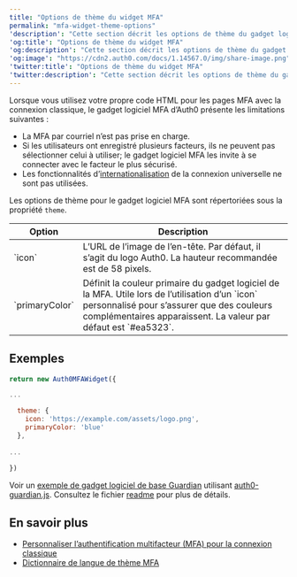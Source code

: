 ```yaml
---
title: "Options de thème du widget MFA"
permalink: "mfa-widget-theme-options"
'description': "Cette section décrit les options de thème du gadget logiciel MFA pour personnaliser les propriétés du thème des pages MFA."
'og:title': "Options de thème du widget MFA"
'og:description': "Cette section décrit les options de thème du gadget logiciel MFA pour personnaliser les propriétés du thème des pages MFA."
'og:image': "https://cdn2.auth0.com/docs/1.14567.0/img/share-image.png"
'twitter:title': "Options de thème du widget MFA"
'twitter:description': "Cette section décrit les options de thème du gadget logiciel MFA pour personnaliser les propriétés du thème des pages MFA."
---
```


Lorsque vous utilisez votre propre code HTML pour les pages <Tooltip href="/docs/docs/fr-ca/glossary?term=multifactor-authentication" tip="Authentification multifacteur (MFA)
Processus d’authentification de l’utilisateur qui utilise un facteur en plus du nom d’utilisateur et du mot de passe, tel qu’un code par SMS." cta="Voir le glossaire">MFA</Tooltip> avec la connexion classique, le gadget logiciel MFA d’Auth0 présente les limitations suivantes :

* La MFA par courriel n’est pas prise en charge.
* Si les utilisateurs ont enregistré plusieurs facteurs, ils ne peuvent pas sélectionner celui à utiliser; le gadget logiciel MFA les invite à se connecter avec le facteur le plus sécurisé.
* Les fonctionnalités d’[internationalisation](/docs/fr-ca/customize/internationalization-and-localization/universal-login-internationalization) de la connexion universelle ne sont pas utilisées.

Les options de thème pour le gadget logiciel MFA sont répertoriées sous la propriété `theme`.

<table class="table"><thead>
<tr>
<th>Option</th>
<th>Description</th>
</tr>
</thead>
<tbody>
<tr>
<td>`icon`</td>
<td>L’URL de l’image de l’en-tête. Par défaut, il s’agit du logo Auth0. La hauteur recommandée est de 58 pixels.</td>
</tr>
<tr>
<td>`primaryColor`</td>
<td>Définit la couleur primaire du gadget logiciel de la MFA. Utile lors de l’utilisation d’un `icon` personnalisé pour s’assurer que des couleurs complémentaires apparaissent. La valeur par défaut est `#ea5323`.</td>
</tr>
</tbody>
</table>

## Exemples

```js lines
return new Auth0MFAWidget({

...

  theme: {
    icon: 'https://example.com/assets/logo.png',
    primaryColor: 'blue'
  },
  
...  
  
})
```

Voir un [exemple de gadget logiciel de base Guardian](https://github.com/auth0/auth0-guardian.js/blob/master/example/basic_widget.html) utilisant [auth0-guardian.js](https://github.com/auth0/auth0-guardian.js). Consultez le fichier [readme](https://github.com/auth0/auth0-guardian.js/tree/master/example) pour plus de détails.

## En savoir plus

* [Personnaliser l’authentification multifacteur (MFA) pour la connexion classique](/docs/fr-ca/secure/multi-factor-authentication/customize-mfa/customize-mfa-classic-login)
* [Dictionnaire de langue de thème MFA](/docs/fr-ca/secure/multi-factor-authentication/customize-mfa/mfa-theme-language-dictionary)